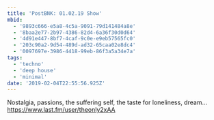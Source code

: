 ```yaml
---
title: 'PostBNK: 01.02.19 Show'
mbid:
  - '9893c666-e5a8-4c5a-9091-79d141484a8e'
  - '8baa2e77-2b97-4386-82d4-6a36f30d0d64'
  - '4d91e447-8bf7-4caf-9c0e-e9eb57565fc0'
  - '203c90a2-9d54-489d-ad32-65caa02e8dc4'
  - '0097697e-3986-4418-99eb-86f3a5a34e7a'
tags:
  - 'techno'
  - 'deep house'
  - 'minimal'
date: '2019-02-04T22:55:56.925Z'
---
```


Nostalgia, passions, the suffering self, the taste for loneliness, dream...
https://www.last.fm/user/theonly2xAA
